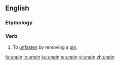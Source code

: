 ==English==

===Etymology===
{{prefix|un|pin|lang=en}}

===Verb===
{{en-verb|unpins|unpinning|unpinned}}

# {{cx|transitive|lang=en}} To [[unfasten]] by removing a [[pin]].

[[fa:unpin]]
[[io:unpin]]
[[ku:unpin]]
[[te:unpin]]
[[vi:unpin]]
[[zh:unpin]]